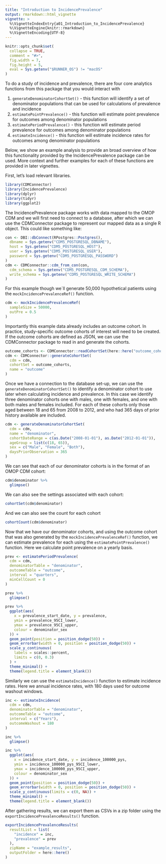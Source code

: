 ```yaml
---
title: "Introduction to IncidencePrevalence"
output: rmarkdown::html_vignette
vignette: >
  %\VignetteIndexEntry{a01_Introduction_to_IncidencePrevalence}
  %\VignetteEngine{knitr::rmarkdown}
  %\VignetteEncoding{UTF-8}
---
```


```r
knitr::opts_chunk$set(
  collapse = TRUE,
  comment = "#>",
  fig.width = 7,
  fig.height = 5,
  eval = Sys.getenv("$RUNNER_OS") != "macOS"
)
```

To do a study of incidence and prevalence, there are four core analytics functions from this package that you would interact with

1)  `generateDenominatorCohortSet()` - this function will identify a set of denominator populations that can be used for calculations of prevalence and incidence
2)  `estimatePointPrevalence()` - this function will estimate point prevalence for outcomes among denominator populations
3)  `estimatePeriodPrevalence()` - this function will estimate period prevalence for outcomes among denominator populations
4)  `estimateIncidence()` - this function will estimate incidence rates for outcomes among denominator populations

Below, we show an example analysis to provide an broad overview of how this functionality provided by the IncidencePrevalence package can be used. More context and further examples for each of these functions are provided in later vignettes.

First, let's load relevant libraries.
```r
library(CDMConnector)
library(IncidencePrevalence)
library(dplyr)
library(tidyr)
library(ggplot2)
```

The IncidencePrevalence package works with data mapped to the OMOP CDM and we will first need to connect to a database, after which we can use the CDMConnector package to represent our mapped data as a single R object. This could like something like:

```r
con <- DBI::dbConnect(RPostgres::Postgres(),
  dbname = Sys.getenv("CDM5_POSTGRESQL_DBNAME"),
  host = Sys.getenv("CDM5_POSTGRESQL_HOST"),
  user = Sys.getenv("CDM5_POSTGRESQL_USER"),
  password = Sys.getenv("CDM5_POSTGRESQL_PASSWORD")
)
cdm <- CDMConnector::cdm_from_con(con,
  cdm_schema = Sys.getenv("CDM5_POSTGRESQL_CDM_SCHEMA"),
  write_schema = Sys.getenv("CDM5_POSTGRESQL_WRITE_SCHEMA")
)
```

For this example though we´ll generate 50,000 hypothetical patients using the `mockIncidencePrevalenceRef()` function. 
```r
cdm <- mockIncidencePrevalenceRef(
  sampleSize = 50000,
  outPre = 0.5
)
```

Importantly this example data already includes an outcome cohort. In practice, study-specific outcome cohorts of interest will need to be created. If the outcome cohorts are defined as JSON, we can use the CDMConnector package to read in and generate the cohorts.

```r
outcome_cohorts <- CDMConnector::readCohortSet(here::here("outcome_cohorts"))
cdm <- CDMConnector::generateCohortSet(
  cdm = cdm, 
  cohortSet = outcome_cohorts,
  name = "outcome"
)
```

Once we have a connection to the database set-up, we can use the `generateDenominatorCohortSet()` to identify a denominator cohort to use later when calculating incidence and prevalence. In this case we identify three denominator cohorts one with males, one with females, and one with both males and females included. For each of these cohorts only those aged between 18 and 65 from 2008 to 2012, and who had 365 days of prior history available are included.

```r
cdm <- generateDenominatorCohortSet(
  cdm = cdm,
  name = "denominator",
  cohortDateRange = c(as.Date("2008-01-01"), as.Date("2012-01-01")),
  ageGroup = list(c(18, 65)),
  sex = c("Male", "Female", "Both"),
  daysPriorObservation = 365
)
```

We can see that each of our denominator cohorts is in the format of an OMOP CDM cohort:
```r
cdm$denominator %>%
  glimpse()
```

We can also see the settings associated with each cohort:
```r
cohortSet(cdm$denominator)
```

And we can also see the count for each cohort
```r
cohortCount(cdm$denominator)
```

Now that we have our denominator cohorts, and using the outcome cohort that was also generated by the `mockIncidencePrevalenceRef()` function, we can estimate prevalence for each using the `estimatePointPrevalence()` function. Here we calculate point prevalence on a yearly basis.

```r
prev <- estimatePeriodPrevalence(
  cdm = cdm,
  denominatorTable = "denominator",
  outcomeTable = "outcome",
  interval = "quarters",
  minCellCount = 0
)

prev %>%
  glimpse()
```

```r
prev %>%
  ggplot(aes(
    x = prevalence_start_date, y = prevalence,
    ymin = prevalence_95CI_lower,
    ymax = prevalence_95CI_upper,
    colour = denominator_sex
  )) +
  geom_point(position = position_dodge(50)) +
  geom_errorbar(width = 0, position = position_dodge(50)) +
  scale_y_continuous(
    labels = scales::percent,
    limits = c(0, 0.3)
  ) +
  theme_minimal() +
  theme(legend.title = element_blank())
```

Similarly we can use the `estimateIncidence()` function to estimate incidence rates. Here we annual incidence rates, with 180 days used for outcome washout windows.

```r
inc <- estimateIncidence(
  cdm = cdm,
  denominatorTable = "denominator",
  outcomeTable = "outcome",
  interval = c("Years"),
  outcomeWashout = 180
)

inc %>%
  glimpse()
```

```r
inc %>%
  ggplot(aes(
    x = incidence_start_date, y = incidence_100000_pys,
    ymin = incidence_100000_pys_95CI_lower,
    ymax = incidence_100000_pys_95CI_upper,
    colour = denominator_sex
  )) +
  geom_point(position = position_dodge(50)) +
  geom_errorbar(width = 0, position = position_dodge(50)) +
  scale_y_continuous(limits = c(0, NA)) +
  theme_minimal() +
  theme(legend.title = element_blank())
```

After gathering results, we can export them as CSVs in a zip folder using the `exportIncidencePrevalenceResults()` function. 
```r
exportIncidencePrevalenceResults(
  resultList = list(
    "incidence" = inc,
    "prevalence" = prev
  ),
  zipName = "example_results",
  outputFolder = here::here()
)
```

